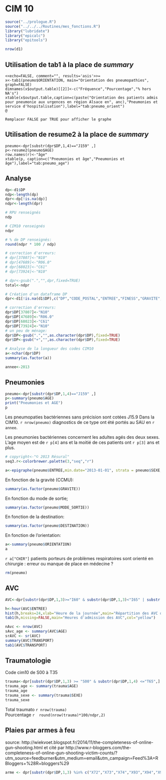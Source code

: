 CIM 10
========================================================

```r
source("../prologue.R")
source("../../../Routines/mes_fonctions.R")
library("lubridate")
library("epicalc")
library("epitools")

nrow(d1)
```
Utilisation de __tab1__ à la place de _summary_
------------------------------------------------
```{}
<<echo=FALSE, comment="", results='asis'>>=
x<-tab1(pneumo$ORIENTATION, main="Orientation des pneumopathies", graph=FALSE)
dimnames(x$output.table)[[2]]<-c("Fréquence","Pourcentage","% hors NA's")
xtable(x$output.table,caption=c(paste("Orientation des patients admis pour pneumonie aux urgences en région Alsace en", anc),"Pneumonies et service d'hospitalisation"),label="tab:pneumo_orient")
@

Remplacer FALSE par TRUE pour afficher le graphe
```

Utilisation de __resume2__ à la place de _summary_
----------------------------------------------------
```{}
pneumo<-dpr[substr(dpr$DP,1,4)=="J159" ,]
p<-resume2(pneumo$AGE)
row.names(r)<-"âge"
xtable(p, caption=c("Pneumonies et âge","Pneumonies et âge"),label="tab:pneumo_age")
```



Analyse
----------

```r

dp<-d1$DP
ndp<-length(dp)
dpr<-dp[!is.na(dp)]
ndpr<-length(dpr)

# RPU renseignés
ndp

# CIM10 renseignés
ndpr

# % de DP renseignés:
round(ndpr * 100 / ndp)

# correction d'erreurs:
# dpr[37807]<-"N10"
# dpr[47689]<-"R06.0"
# dpr[68023]<-"C61"
# dpr[73924]<-"N10"

# dpr<-gsub(".","",dpr,fixed=TRUE)
total<-ndpr

# Création d'un dataframe DP
dpr<-d1[!is.na(d1$DP),c("DP","CODE_POSTAL","ENTREE","FINESS","GRAVITE","ORIENTATION","MODE_SORTIE","AGE","SEXE","TRANSPORT","DESTINATION")]

# correction d'erreurs:
dpr$DP[37807]<-"N10"
dpr$DP[47689]<-"R06.0"
dpr$DP[68023]<-"C61"
dpr$DP[73924]<-"N10"
# un peu de ménage:
dpr$DP<-gsub(".","",as.character(dpr$DP),fixed=TRUE)
dpr$DP<-gsub("+","",as.character(dpr$DP),fixed=TRUE)

# Analyse de la longueur des codes CIM10
a<-nchar(dpr$DP)
summary(as.factor(a))

annee<-2013
```

Pneumonies
----------

```r
pneumo<-dpr[substr(dpr$DP,1,4)=="J159" ,]
p<-summary(pneumo$AGE)
print("Pneumonies et AGE")
p
```
Les pneumopaties bactériennes sans précision sont cotées J15.9 Dans la CIM10.
`r nrow(pneumo)` diagnostics de ce type ont été portés au SAU en `r annee`.

Les pneumonies bactériennes concernent les adultes agés des deux sexes. L'age moyen est de `r p[4]` ans et la moitié de ces patients ont `r p[3]` ans et plus.


```r
# copyright<-"© 2013 Résural"
seq3.r<-colorbrewer.palette(3,"seq","r")

a<-epigraphe(pneumo$ENTREE,min.date="2013-01-01", strata = pneumo$SEXE,col=seq3.r[3:1],main="Infections respiratoires",xlab="",ylab="Nombre de RPU")
```
En fonction de la gravité (CCMU):
```r
summary(as.factor(pneumo$GRAVITE))
```
En fonction du mode de sortie;
```r
summary(as.factor(pneumo$MODE_SORTIE))
```

En fonction de la destination:
```r
summary(as.factor(pneumo$DESTINATION))
```

En fonction de l'orientation:
```r
a<-summary(pneumo$ORIENTATION)
a
```

`r a["CHIR"]` patients porteurs de problèmes respiratoires sont orienté en chirurgie : erreur ou manque de place en médecine ?

```r
rm(pneumo)
```

AVC
---

```r
AVC<-dpr[substr(dpr$DP,1,3)>="I60" & substr(dpr$DP,1,3)<"I65" | substr(dpr$DP,1,3)=="G46" | substr(dpr$DP,1,3)=="G45" ,]

h<-hour(AVC$ENTREE)
hist(h,breaks=24,xlab="Heure de la journée",main="Répartition des AVC dans la journée")
tab1(h,missing=FALSE,main="Heures d'admission des AVC",col="yellow")

nAvc <- nrow(AVC)
sAvc_age <- summary(AVC$AGE)
srAVC <- sr(AVC)
summary(AVC$TRANSPORT)
tab1(AVC$TRANSPORT)
```

Traumatologie
--------------
Code cim10 de S00 à T35
```r
trauma<-dpr[substr(dpr$DP,1,3) >= "S00" & substr(dpr$DP,1,4) <="T65",]
trauma_age <- summary(trauma$AGE)
trauma_age
trauma_sexe <- summary(trauma$SEXE)
trauma_sexe
```
Total traumato `r nrow(trauma)`  
Pourcentage `r  round(nrow(trauma)*100/ndpr,2)`

Plaies par armes à feu
----------------------
source: http://wiekvoet.blogspot.fr/2014/11/the-completeness-of-online-gun-shooting.html et cité par http://www.r-bloggers.com/the-completeness-of-online-gun-shooting-victim-counts/?utm_source=feedburner&utm_medium=email&utm_campaign=Feed%3A+RBloggers+%28R+bloggers%29

```r
arme <- dpr[substr(dpr$DP,1,3) %in% c("X72","X73","X74","X93","X94","X95"),]

```

